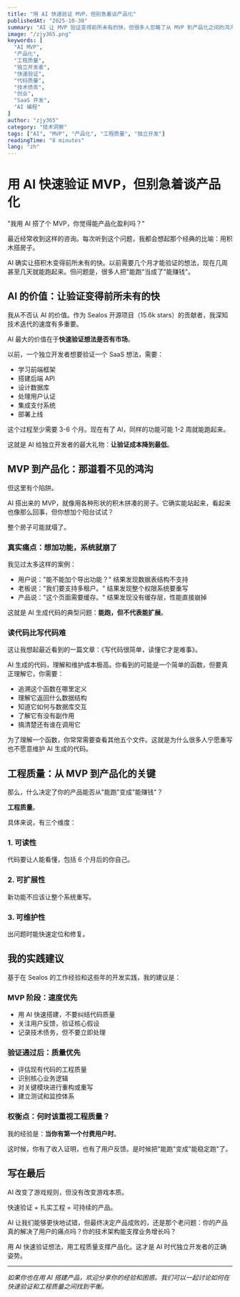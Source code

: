 ```yaml
---
title: "用 AI 快速验证 MVP，但别急着谈产品化"
publishedAt: "2025-10-30"
summary: "AI 让 MVP 验证变得前所未有的快，但很多人忽略了从 MVP 到产品化之间的鸿沟。工程质量决定了你的产品能否从'能跑'变成'能赚钱'。"
image: "/zjy365.png"
keywords: [
  "AI MVP",
  "产品化",
  "工程质量",
  "独立开发者",
  "快速验证",
  "代码质量",
  "技术债务",
  "创业",
  "SaaS 开发",
  "AI 编程"
]
author: "zjy365"
category: "技术洞察"
tags: ["AI", "MVP", "产品化", "工程质量", "独立开发"]
readingTime: "8 minutes"
lang: "zh"
---
```


# 用 AI 快速验证 MVP，但别急着谈产品化

"我用 AI 搭了个 MVP，你觉得能产品化盈利吗？"

最近经常收到这样的咨询。每次听到这个问题，我都会想起那个经典的比喻：用积木搭房子。

AI 确实让搭积木变得前所未有的快。以前需要几个月才能验证的想法，现在几周甚至几天就能跑起来。但问题是，很多人把"能跑"当成了"能赚钱"。

## AI 的价值：让验证变得前所未有的快

我从不否认 AI 的价值。作为 Sealos 开源项目（15.6k stars）的贡献者，我深知技术迭代的速度有多重要。

AI 最大的价值在于**快速验证想法是否有市场**。

以前，一个独立开发者想要验证一个 SaaS 想法，需要：
- 学习前端框架
- 搭建后端 API
- 设计数据库
- 处理用户认证
- 集成支付系统
- 部署上线

这个过程至少需要 3-6 个月。现在有了 AI，同样的功能可能 1-2 周就能跑起来。

这就是 AI 给独立开发者的最大礼物：**让验证成本降到最低**。

## MVP 到产品化：那道看不见的鸿沟

但这里有个陷阱。

AI 搭出来的 MVP，就像用各种形状的积木拼凑的房子。它确实能站起来，看起来也像那么回事，但你想加个阳台试试？

整个房子可能就塌了。

### 真实痛点：想加功能，系统就崩了

我见过太多这样的案例：

- 用户说："能不能加个导出功能？" 结果发现数据表结构不支持
- 老板说："我们要支持多租户。" 结果发现整个权限系统要重写
- 产品说："这个页面需要缓存。" 结果发现没有缓存层，性能直接崩掉

这就是 AI 生成代码的典型问题：**能跑，但不代表能扩展**。

### 读代码比写代码难

这让我想起最近看到的一篇文章：《写代码很简单，读懂它才是难事》。

AI 生成的代码，理解和维护成本极高。你看到的可能是一个简单的函数，但要真正理解它，你需要：

- 追溯这个函数在哪里定义
- 理解它返回什么数据结构
- 知道它如何与数据库交互
- 了解它有没有副作用
- 搞清楚还有谁在调用它

为了理解一个函数，你常常需要查看其他五个文件。这就是为什么很多人宁愿重写也不愿意维护 AI 生成的代码。

## 工程质量：从 MVP 到产品化的关键

那么，什么决定了你的产品能否从"能跑"变成"能赚钱"？

**工程质量**。

具体来说，有三个维度：

### 1. 可读性
代码要让人能看懂，包括 6 个月后的你自己。

### 2. 可扩展性
新功能不应该让整个系统重写。

### 3. 可维护性
出问题时能快速定位和修复。

## 我的实践建议

基于在 Sealos 的工作经验和这些年的开发实践，我的建议是：

### MVP 阶段：速度优先
- 用 AI 快速搭建，不要纠结代码质量
- 关注用户反馈，验证核心假设
- 记录技术债务，但不要立即处理

### 验证通过后：质量优先
- 评估现有代码的工程质量
- 识别核心业务逻辑
- 对关键模块进行重构或重写
- 建立测试和监控体系

### 权衡点：何时该重视工程质量？

我的经验是：**当你有第一个付费用户时**。

这时候，你有了收入证明，也有了用户反馈。是时候把"能跑"变成"能稳定跑"了。

## 写在最后

AI 改变了游戏规则，但没有改变游戏本质。

快速验证 + 扎实工程 = 可持续的产品。

AI 让我们能够更快地试错，但最终决定产品成败的，还是那个老问题：你的产品真的解决了用户的痛点吗？你的技术架构能支撑业务增长吗？

用 AI 快速验证想法，用工程质量支撑产品化。这才是 AI 时代独立开发者的正确姿势。

---

*如果你也在用 AI 搭建产品，欢迎分享你的经验和困惑。我们可以一起讨论如何在快速验证和工程质量之间找到平衡。*
